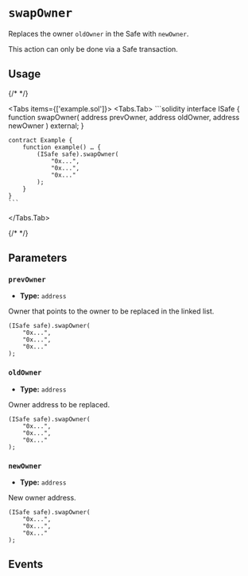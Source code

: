 
# `swapOwner`

Replaces the owner `oldOwner` in the Safe with `newOwner`.

<Callout type='warning'>
  This action can only be done via a Safe transaction.
</Callout>

## Usage

{/* <!-- vale off --> */}

<Tabs items={['example.sol']}>
  <Tabs.Tab>
    ```solidity
    interface ISafe {
        function swapOwner(
            address prevOwner,
            address oldOwner,
            address newOwner
        ) external;
    }

    contract Example {
        function example() … {
            (ISafe safe).swapOwner(
                "0x...",
                "0x...",
                "0x..."
            );
        }
    }
    ```

  </Tabs.Tab>
</Tabs>

{/* <!-- vale on --> */}

## Parameters

### `prevOwner`

- **Type:** `address`

Owner that points to the owner to be replaced in the linked list.

```solidity focus=2
(ISafe safe).swapOwner(
    "0x...",
    "0x...",
    "0x..."
);
```

### `oldOwner`

- **Type:** `address`

Owner address to be replaced.

```solidity focus=3
(ISafe safe).swapOwner(
    "0x...",
    "0x...",
    "0x..."
);
```

### `newOwner`

- **Type:** `address`

New owner address.

```solidity focus=4
(ISafe safe).swapOwner(
    "0x...",
    "0x...",
    "0x..."
);
```

## Events

<AddedOwner />
<RemovedOwner />
